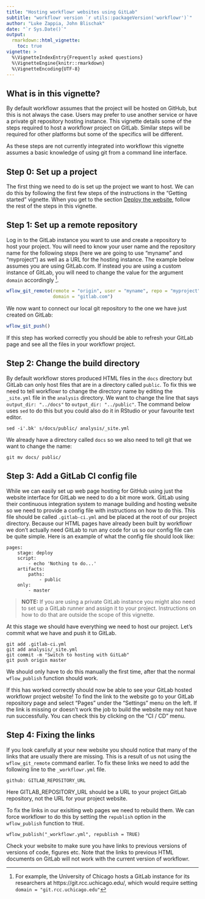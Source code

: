 ```yaml
---
title: "Hosting workflowr websites using GitLab"
subtitle: "workflowr version `r utils::packageVersion('workflowr')`"
author: "Luke Zappia, John Blischak"
date: "`r Sys.Date()`"
output:
  rmarkdown::html_vignette:
    toc: true
vignette: >
  %\VignetteIndexEntry{Frequently asked questions}
  %\VignetteEngine{knitr::rmarkdown}
  %\VignetteEncoding{UTF-8}
---
```


## What is in this vignette?

By default workflowr assumes that the project will be hosted on GitHub, but this
is not always the case. Users may prefer to use another service or have a
private git repository hosting instance. This vignette details some of the steps
required to host a workflowr project on GitLab. Similar steps will be required
for other platforms but some of the specifics will be different.

As these steps are not currently integrated into workflowr this vignette assumes
a basic knowledge of using git from a command line interface.

## Step 0: Set up a project

The first thing we need to do is set up the project we want to host. We can do
this by following the first few steps of the instructions in the
"Getting started" vignette. When you get to the section [Deploy the website](wflow-01-getting-started.html#deploy-the-website), follow
the rest of the steps in this vignette.

## Step 1: Set up a remote repository

Log in to the GitLab instance you want to use and create a repository to host
your project. You will need to know your user name and the repository name for
the following steps (here we are going to use "myname" and "myproject") as well
as a URL for the hosting instance. The example below assumes you are using
GitLab.com. If instead you are using a custom instance of GitLab, you will need
to change the value for the argument `domain` accordingly ^[For example, the
University of Chicago hosts a GitLab instance for its researchers at
https://git.rcc.uchicago.edu/, which would require setting `domain =
"git.rcc.uchicago.edu"`].

```r
wflow_git_remote(remote = "origin", user = "myname", repo = "myproject",
                 domain = "gitlab.com")
```

We now want to connect our local git repository to the one we have just created
on GitLab:

```r
wflow_git_push()
```

If this step has worked correctly you should be able to refresh your GitLab
page and see all the files in your workflowr project.

## Step 2: Change the build directory

By default workflowr stores produced HTML files in the `docs` directory but
GitLab can only host files that are in a directory called `public`. To fix this
we need to tell workflowr to change the directory name by editing the
`_site.yml` file in the `analysis` directory. We want to change the line that
says `output_dir: "../docs"` to `output_dir: "../public"`. The command below
uses `sed` to do this but you could also do it in RStudio or your favourite text
editor.

```
sed -i'.bk' s/docs/public/ analysis/_site.yml
```

We already have a directory called `docs` so we also need to tell git that we
want to change the name:

```
git mv docs/ public/
```

## Step 3: Add a GitLab CI config file

While we can easily set up web page hosting for GitHub using just the website
interface for GitLab we need to do a bit more work. GitLab using their
continuous integration system to manage building and hosting website so
we need to provide a config file with instructions on how to do this. This
file should be called `.gitlab-ci.yml` and be placed at the root of our project
directory. Because our HTML pages have already been built by workflowr we don't
actually need GitLab to run any code for us so our config file can be quite
simple. Here is an example of what the config file should look like:

```
pages:
    stage: deploy
    script:
        - echo 'Nothing to do...'
    artifacts:
        paths:
            - public
    only:
        - master
```

> **NOTE:** If you are using a private GitLab instance you might also need to
set up a GitLab runner and assign it to your project. Instructions on how to
do that are outside the scope of this vignette.

At this stage we should have everything we need to host our project. Let's
commit what we have and push it to GitLab.

```
git add .gitlab-ci.yml
git add analysis/_site.yml
git commit -m "Switch to hosting with GitLab"
git push origin master
```

We should only have to do this manually the first time, after that the normal
`wflow_publish` function should work.

If this has worked correctly should now be able to see your GitLab hosted
workflowr project website! To find the link to the website go to your GitLab
repository page and select "Pages" under the "Settings" menu on the left. If
the link is missing or doesn't work the job to build the website may not have
run successfully. You can check this by clicking on the "CI / CD" menu.

## Step 4: Fixing the links

If you look carefully at your new website you should notice that many of the
links that are usually there are missing. This is a result of us not using the
`wflow_git_remote` command earlier. To fix these links we need to add the
following line to the `_workflowr.yml` file.

```
github: GITLAB_REPOSITORY_URL
```

Here GITLAB_REPOSITORY_URL should be a URL to your project GitLab repository,
not the URL for your project website.

To fix the links in our exisiting web pages we need to rebuild them. We can
force workflowr to do this by setting the `republish` option in the 
`wflow_publish` function to `TRUE`.

```
wflow_publish("_workflowr.yml", republish = TRUE)
```

Check your website to make sure you have links to previous versions of versions
of code, figures etc. Note that the links to previous HTML documents on GitLab
will not work with the current version of workflowr.
